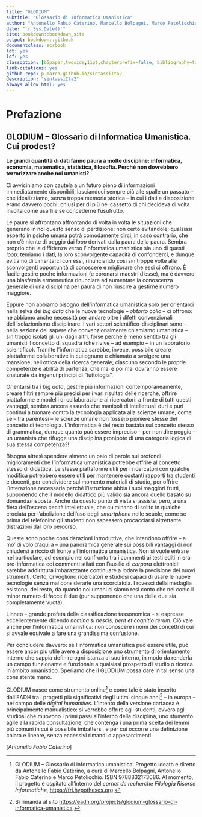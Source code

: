 ```yaml
--- 
title: "GLODIUM"
subtitle: "Glossario di Informatica Umanistica"
author: "Antonello Fabio Caterino, Marcello Bolpagni, Marco Petolicchio"
date: "`r Sys.Date()`"
site: bookdown::bookdown_site
output: bookdown::gitbook
documentclass: scrbook
lot: yes
lof: yes
classoption: [b5paper,twoside,11pt,chapterprefix=false, bibliography=totocnumbered,listof=flat]
link-citations: yes
github-repo: p-marco.github.io/sintassiIta2
description: "sintassiIta2"
always_allow_html: yes
---
```





# Prefazione

## GLODIUM -- Glossario di Informatica Umanistica. Cui prodest? {-}

**Le grandi quantità di dati fanno paura a molte discipline: informatica,
economia, matematica, statistica, filosofia. Perché non dovrebbero
terrorizzare anche noi umanisti?**

Ci avviciniamo con cautela a un futuro pieno di informazioni
immediatamente disponibili, lasciandoci sempre più alle spalle un
passato -- che idealizziamo, senza troppa memoria storica -- in cui i
dati a disposizione erano davvero pochi, chiusi per di più nel cassetto
di chi decideva di volta involta come usarli e se concederne
l'usufrutto.

Le paure si affrontano affrontando di volta in volta le situazioni che
generano in noi questo senso di perdizione: non certo evitandole;
qualsiasi esperto in psiche umana potrà comodamente dirci, in caso
contrario, che non c'è niente di peggio dai *loop* derivati dalla paura
della paura. Sembra proprio che la diffidenza verso l'informatica
umanistica sia uno di questi *loop*: temiamo i dati, la loro
sconvolgente capacità di confonderci, e dunque evitiamo di cimentarci
con essi, rinunciando così sin troppe volte alle sconvolgenti
opportunità di conoscere e migliorare che essi ci offrono. È facile
gestire poche informazioni (e coronarsi maestri d'esse), ma è davvero
una blasfemia ermeneutica rinunciare ad aumentare la conoscenza generale
di una disciplina per paura di non riuscire a gestirne numero maggiore.

Eppure non abbiamo bisogno dell'informatica umanistica solo per
orientarci nella selva dei *big data* che le nuove tecnologie --
*obtorto collo* -- ci offrono: ne abbiamo anche necessità per andare
oltre i difetti convenzionali dell'isolazionismo disciplinare. I vari
settori scientifico-disciplinari sono -- nella sezione del sapere che
convenzionalmente chiamiamo umanistica -- sin troppo isolati gli uni
dagli altri, forse perché è meno sentito tra gli umanisti il concetto di
squadra (che rivive -- ad esempio -- in un laboratorio scientifico).
Tramite l'informatica sarebbe, invece, possibile creare piattaforme
collaborative in cui ognuno è chiamato a svolgere una mansione,
nell'ottica della ricerca generale; ciascuno secondo le proprie
competenze e abilità di partenza, che mai e poi mai dovranno essere
snaturate da ingenui principi di "tuttologia".

Orientarsi tra i *big data*, gestire più informazioni
contemporaneamente, creare filtri sempre più precisi per i vari
risultati delle ricerche, offrire piattaforme e modelli di
collaborazione ai ricercatori: a fronte di tutti questi vantaggi, sembra
ancora assurdo che manipoli di intellettuali duri e puri continui a
tuonare contro la tecnologia applicata alla scienze umane; come se --
tra parentesi -- le scienze umane non fossero pioniere stesse del
concetto di tecnologia. L'informatica è del resto bastata sul concetto
stesso di grammatica, dunque quanto può essere impreciso -- per non dire
peggio -- un umanista che rifugge una disciplina pronipote di una
categoria logica di sua stessa competenza?!

Bisogna altresì spendere almeno un paio di parole sui profondi
miglioramenti che l'informatica umanistica potrebbe offrire al concetto
stesso di didattica. Le stesse piattaforme utili per i ricercatori con
qualche modifica potrebbero essere utili per mantenere costanti rapporti
tra studenti e docenti, per condividere sul momento materiali di studio,
per offrire l'interazione necessaria perché l'istruzione abbia i suoi
maggiori frutti, supponendo che il modello didattico più valido sia
ancora quello basato su domanda/risposta. Anche da questo punto di vista
si assiste, però, a una fiera dell'oscena cecità intellettuale, che
culminano di solito in qualche crociata per l'abolizione dell'uso degli
*smartphone* nelle scuole, come se prima del telefonino gli studenti non
sapessero procacciarsi altrettante distrazioni dal loro percorso.

Queste sono poche considerazioni introduttive, che intendono offrire --
a mo' di volo d'aquila -- una panoramica generale sui possibili vantaggi
di non chiudersi a riccio di fronte all'informatica umanistica. Non si
vuole entrare nel particolare, ad esempio nel confronto tra i commenti
ai testi editi in era pre-informatica coi commenti stilati con l'ausilio
di *corpora* elettronici: sarebbe addirittura imbarazzante continuare a
lodare la precisione dei nuovi strumenti. Certo, ci vogliono ricercatori
e studiosi capaci di usare le nuove tecnologie senza mai considerarle
una scorciatoia. I rovesci della medaglia esistono, del resto, da quando
noi umani ci siamo resi conto che nel conio il minor numero di facce è
due (pur supponendo che una delle due sia completamente vuota).

Linneo -- grande profeta della classificazione tassonomica -- si
espresse eccellentemente dicendo *nomina si nescis, perit et cognitio
rerum*. Ciò vale anche per l'informatica umanistica: non conoscere i
nomi dei concetti di cui si avvale equivale a fare una grandissima
confusione.

Per concludere davvero: se l'informatica umanistica può essere utile,
può essere ancor più utile avere a disposizione uno strumento di
orientamento interno che sappia definire ogni istanza al suo interno, in
modo da renderla un campo funzionante e funzionale a qualsiasi prospetto
di studio o ricerca in ambito umanistico. Speriamo che il GLODIUM possa
dare in tal senso una consistente mano.

GLODIUM nasce come strumento online[^1] e come tale è stato inserito
dall'EADH tra i progetti più significativi degli ultimi cinque anni[^2]
-- in europa -- nel campo delle *digital humanities*. L'intento della
versione cartacea è principalmente manualistico: si vorrebbe offrire
agli studenti, ovvero agli studiosi che muovono i primi passi
all'interno della disciplina, uno stumento agile alla rapida
consultazione, che contenga i una prima scelta dei lemmi più comuni in
cui è possibile imbattersi, e per cui occorre una definizione chiara e
lineare, senza eccessivi rimandi o appesantimenti.

\[*Antonello Fabio Caterino*\]

[^1]: GLODIUM -- Glossario di informatica umanistica. Progetto ideato e
    diretto da Antonello Fabio Caterino, a cura di Marcello Bolpagni,
    Antonello Fabio Caterino e Marco Petolicchio. ISBN 9788832173086. Al
    momento, il progetto è ospitato all'interno del *carnet de
    recherche* *Filologia Risorse Informatiche*,
    [https://fri.hypotheses.org](https://fri.hypotheses.org/).

[^2]: Si rimanda al sito
    <https://eadh.org/projects/glodium-glossario-di-informatica-umanistica>.
